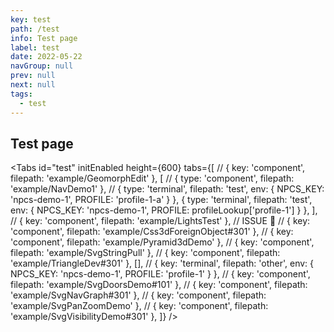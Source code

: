 ```yaml
---
key: test
path: /test
info: Test page
label: test
date: 2022-05-22
navGroup: null
prev: null
next: null
tags:
  - test
---
```



## Test page

<Tabs
  id="test"
  initEnabled
  height={600}
  tabs={[
    // { key: 'component', filepath: 'example/GeomorphEdit' },
    [
      // { type: 'component', filepath: 'example/NavDemo1' },
      // { type: 'terminal', filepath: 'test', env: { NPCS_KEY: 'npcs-demo-1', PROFILE: 'profile-1-a' } },
      { type: 'terminal', filepath: 'test', env: { NPCS_KEY: 'npcs-demo-1', PROFILE: profileLookup['profile-1'] } },
    ],
    // { key: 'component', filepath: 'example/LightsTest' }, // ISSUE 🚧
    // { key: 'component', filepath: 'example/Css3dForeignObject#301' },
    // { key: 'component', filepath: 'example/Pyramid3dDemo' },
    // { key: 'component', filepath: 'example/SvgStringPull' },
    // { key: 'component', filepath: 'example/TriangleDev#301' },
    [],
    // { key: 'terminal', filepath: 'other', env: { NPCS_KEY: 'npcs-demo-1', PROFILE: 'profile-1' } },
    // { key: 'component', filepath: 'example/SvgDoorsDemo#101' },
    // { key: 'component', filepath: 'example/SvgNavGraph#301' },
    // { key: 'component', filepath: 'example/SvgPanZoomDemo' },
    // { key: 'component', filepath: 'example/SvgVisibilityDemo#301' },
  ]}
/>
